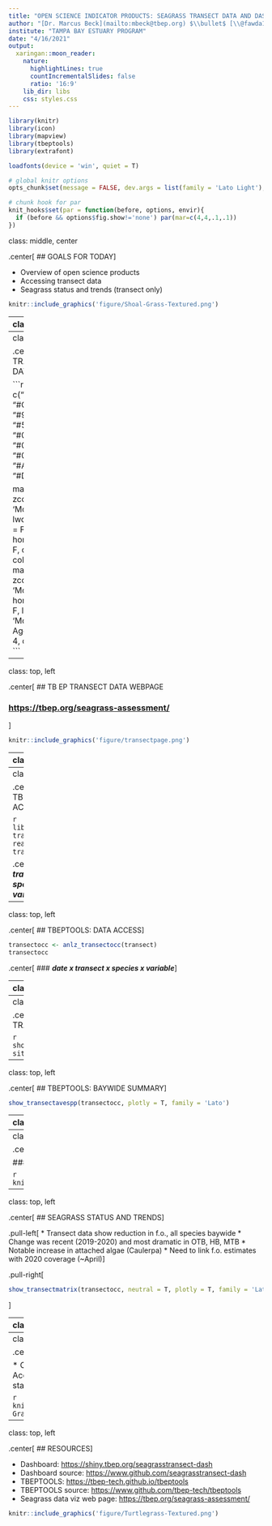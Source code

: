 ```yaml
---
title: "OPEN SCIENCE INDICATOR PRODUCTS: SEAGRASS TRANSECT DATA AND DASHBOARD"
author: "[Dr. Marcus Beck](mailto:mbeck@tbep.org) $\\bullet$ [\\@fawda123](https://twitter.com/fawda123)	$\\bullet$ [#TampaBayOpensci](https://twitter.com/hashtag/TampaBayOpenSci?src=hashtag_click)"
institute: "TAMPA BAY ESTUARY PROGRAM"
date: "4/16/2021"
output:
  xaringan::moon_reader:
    nature:
      highlightLines: true
      countIncrementalSlides: false
      ratio: '16:9'
    lib_dir: libs
    css: styles.css
---
```


```r
library(knitr)
library(icon)
library(mapview)
library(tbeptools)
library(extrafont)

loadfonts(device = 'win', quiet = T)

# global knitr options
opts_chunk$set(message = FALSE, dev.args = list(family = 'Lato Light'), echo = F, warning = F, dpi = 300, fig.align = 'center')

# chunk hook for par
knit_hooks$set(par = function(before, options, envir){
  if (before && options$fig.show!='none') par(mar=c(4,4,.1,.1))
})
```

class: middle, center

.center[
## GOALS FOR TODAY
]

* Overview of open science products
* Accessing transect data
* Seagrass status and trends (transect only)

```r
knitr::include_graphics('figure/Shoal-Grass-Textured.png')
```

---
class: top, left

.center[
## EXISTING SEAGRASS DATA
]

.pull-left[
.center[
### District coverage maps
]

* Photointerpretation of aerial imagery
* Coverage estimates for tracking programmatic goals
* Updated every two years, beginning 1988
]

.pull-right[
.center[
### Transect data
]

* Field data collected annually by TBEP and partners
* Information on species abundance, location
* 61 transects monitored since 1998
]

---
class: top, left

.center[
## TRANSECT DATA
]

```r
cols <- c("#E16A86", "#CB7F2F", "#9F9400", "#50A315", "#00AC79", "#00AAB7", "#009ADE", "#A87BE4", "#DA65C3")

mapview(trnpts, zcol = 'MonAgency', lwd = 0, legend = F, homebutton = F, col.regions = cols) + 
  mapview(trnlns, zcol = 'MonAgency', homebutton = F, layer.name = 'Monitoring Agency', lwd = 4, color = cols)
```

---
class: top, left

.center[
## TB EP TRANSECT DATA WEBPAGE

### <https://tbep.org/seagrass-assessment/>
]

```r
knitr::include_graphics('figure/transectpage.png')
```

---
class: top, left

.center[
## TBEPTOOLS SOFTWARE PACKAGE
]

.pull-left[
* Import raw data, estimate indicators, and report outcomes
* Freely available on GitHub for version control and to engage with users
* Workhorse for report cards and dashboards
]

.pull-right[
```r
knitr::include_graphics('figure/tbeptoolshex2.PNG')
```
### <https://tbep-tech.github.io/tbeptools>
]

---
class: top, left

.center[
## TBEPTOOLS: DATA ACCESS
]

```r
library(tbeptools)
transect <- read_transect()
transect
```
```r
transect[, c(3, 4, 5, 6, 7, 9, 10)]
```

.center[
### __*date x transect x site x species x variable*__
]

---
class: top, left

.center[
## TBEPTOOLS: DATA ACCESS
]

```r
transectocc <- anlz_transectocc(transect)
transectocc
```

.center[
### __*date x transect x species x variable*__
]

---
class: top, left

.center[
## TBEPTOOLS: TRANSECT SUMMARY
]

```r
show_transect(transect, site = 'S1T16', plotly = T)
```
 
---
class: top, left

.center[
## TBEPTOOLS: TRANSECT SUMMARY
]

```r
show_transectsum(transectocc, site = 'S1T16')
```
 
---
class: top, left

.center[
## TBEPTOOLS: BAYWIDE SUMMARY
]

```r
show_transectavespp(transectocc, plotly = T, family = 'Lato')
```

---
class: top, left

.center[
## TBEPTOOLS: BAYWIDE SUMMARY
]

```r
show_transectmatrix(transectocc, neutral = T, plotly = T, family = 'Lato')
```

---
class: top, left

.center[
## SEAGRASS TRANSECT DASHBOARD

### <https://shiny.tbep.org/seagrassransect-dash>
]

```r
knitr::include_graphics('figure/seagrassdash.PNG')
```

---
class: top, left

.center[
## SEAGRASS STATUS AND TRENDS
]

.pull-left[
* Transect data show reduction in f.o., all species baywide
* Change was recent (2019-2020) and most dramatic in OTB, HB, MTB
* Notable increase in attached algae (Caulerpa)
* Need to link f.o. estimates with 2020 coverage (~April)
]

.pull-right[
```r
show_transectmatrix(transectocc, neutral = T, plotly = T, family = 'Lato')
```
]

---
class: middle, center

.center[
## FORTHCOMING COVERAGE DASHBOARD
]

```r
knitr::include_graphics('figure/seagrasscoverdash.png')
```

---
class: middle, center

.center[
## GOALS FOR TODAY
]

* Overview of open science products
* Accessing transect data
* Seagrass status and trends (transect only)

```r
knitr::include_graphics('figure/Shoal-Grass-Textured.png')
```

---
class: top, left

.center[
## RESOURCES
]

* Dashboard: <https://shiny.tbep.org/seagrasstransect-dash>
* Dashboard source: <https://www.github.com/seagrasstransect-dash>
* TBEPTOOLS: <https://tbep-tech.github.io/tbeptools>
* TBEPTOOLS source: <https://www.github.com/tbep-tech/tbeptools>
* Seagrass data viz web page: <https://tbep.org/seagrass-assessment/>

```r
knitr::include_graphics('figure/Turtlegrass-Textured.png')
```
